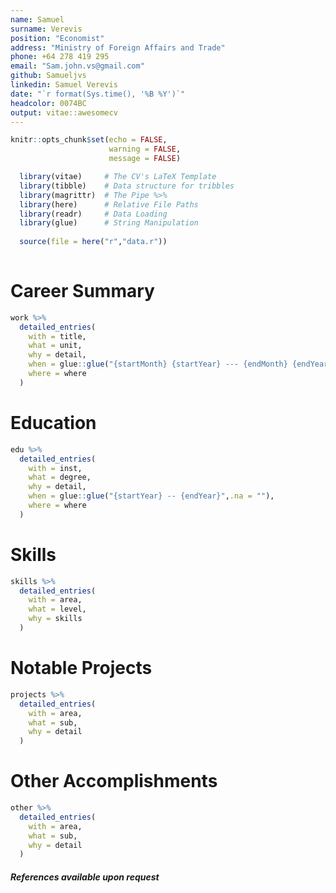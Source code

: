 ```yaml
---
name: Samuel
surname: Verevis
position: "Economist"
address: "Ministry of Foreign Affairs and Trade"
phone: +64 278 419 295
email: "Sam.john.vs@gmail.com"
github: Samueljvs
linkedin: Samuel Verevis
date: "`r format(Sys.time(), '%B %Y')`"
headcolor: 0074BC
output: vitae::awesomecv
---
```


```r
knitr::opts_chunk$set(echo = FALSE,
                      warning = FALSE,
                      message = FALSE)

  library(vitae)     # The CV's LaTeX Template
  library(tibble)    # Data structure for tribbles
  library(magrittr)  # The Pipe %>%
  library(here)      # Relative File Paths
  library(readr)     # Data Loading
  library(glue)      # String Manipulation
  
  source(file = here("r","data.r"))
  
```

# Career Summary

```r
work %>%
  detailed_entries(
    with = title,
    what = unit,
    why = detail,
    when = glue::glue("{startMonth} {startYear} --- {endMonth} {endYear}",.na = ""),
    where = where
  )
```

# Education

```r
edu %>%
  detailed_entries(
    with = inst,
    what = degree,
    why = detail,
    when = glue::glue("{startYear} -- {endYear}",.na = ""),
    where = where
  )
```

# Skills

```r
skills %>%
  detailed_entries(
    with = area,
    what = level,
    why = skills
  )
```

# Notable Projects

```r
projects %>%
  detailed_entries(
    with = area,
    what = sub,
    why = detail
  )
```

# Other Accomplishments


```r

other %>%
  detailed_entries(
    with = area,
    what = sub,
    why = detail
  )
```

\vspace{12pt}

##### References available upon request






